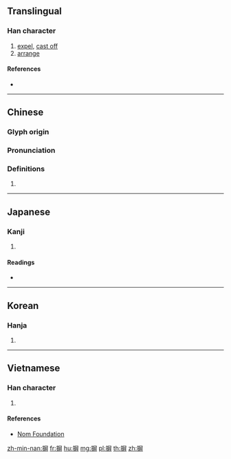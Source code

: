 {{also|屏}}
==Translingual==

===Han character===
{{Han char|rn=64|rad=手|as=11|sn=14|four=57041|canj=QSTT,QSYJ,XQSYJ|ids=⿰扌屏}}

# [[expel]], [[cast off]]
# [[arrange]]

====References====
* {{Han ref|kx=0449.250|dkj=12575|dj=0800.100|hdz=31926.010|uh=6452|ud=25682|bh=B4AC|bd=46252}}

----

==Chinese==
{{zh-forms}}

===Glyph origin===
{{Han etym}}

===Pronunciation===
{{zh-pron
|m=bìng
|c=bing2,bing3
|h=pfs=piang/piâng
|md=
|mn=piaⁿ/phiaⁿ/piàⁿ
|w=
|mc=y
|oc=y
|cat=
}}

===Definitions===
{{zh-hanzi}}

# {{rfdef|lang=zh}}

----

==Japanese==

===Kanji===
{{ja-kanji|grade=|rs=手11}}

# {{defn|lang=ja|sort=手11}}

====Readings====
* {{ja-readings|on=[[へい]] (hei), [[ひょう]] (hyō)|kun=[[はらう]] (harau)}}

----

==Korean==

===Hanja===
{{ko-hanja|hangeul=병|eumhun=제거할|rv=byeong|mr=pyŏng|y=pyeng}}

# {{defn|lang=ko|sort=手11}}

----

==Vietnamese==

===Han character===
{{vi-hantu|rs=手11|bính}}

# {{defn|lang=vi|sort=手11}}

====References====
* [http://nomfoundation.org/common/nom_details.php?codepoint=6452 Nom Foundation]

[[zh-min-nan:摒]]
[[fr:摒]]
[[hu:摒]]
[[mg:摒]]
[[pl:摒]]
[[th:摒]]
[[zh:摒]]